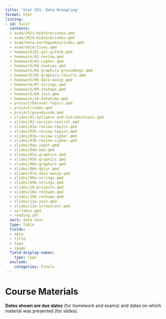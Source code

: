 ```yaml
---
title: 'Stat 251: Data Wrangling'
format: html
listing:
- id: hwlst
  contents:
  - exam/2023-midterm/index.qmd
  - exam/2024-midterm/index.qmd
  - exam/data-earthquakes/index.qmd
  - exam/objectives.qmd
  - homework/01-git-github.qmd
  - homework/02-review.qmd
  - homework/03-cipher.qmd
  - homework/04-cookies.qmd
  - homework/05-graphics-groundhogs.qmd
  - homework/05-graphics-results.qmd
  - homework/06-data-manip.qmd
  - homework/07-strings.qmd
  - homework/08-reshape.qmd
  - homework/09-join.qmd
  - homework/10-datetime.qmd
  - project/Dataset-Topics.qmd
  - project/index.qmd
  - project/pseudocode.qmd
  - slides/01-Syllabus-and-Introductions.qmd
  - slides/02-version-control.qmd
  - slides/02a-review-topics.qmd
  - slides/02b-review-topics.qmd
  - slides/03a-review-cipher.qmd
  - slides/03b-review-cipher.qmd
  - slides/04a-input.qmd
  - slides/04b-eda.qmd
  - slides/05a-graphics.qmd
  - slides/05b-graphics.qmd
  - slides/06a-graphics.qmd
  - slides/06b-dplyr.qmd
  - slides/07a-data-manip.qmd
  - slides/09a-strings.qmd
  - slides/09b-strings.qmd
  - slides/10-projects.qmd
  - slides/10a-reshape.qmd
  - slides/10b-reshape.qmd
  - slides/11a-join.qmd
  - slides/12a-screencast.qmd
  - syllabus.qmd
  - reading.yml
  sort: date desc
  type: table
  fields:
  - date
  - title
  - type
  - image
  field-display-names:
    type: Type
  exclude:
    categories: Finals
---
```


# Course Materials

**Dates shown are due dates** (for homework and exams) and dates on which material was presented (for slides). 

::: {#hwlst}
:::
